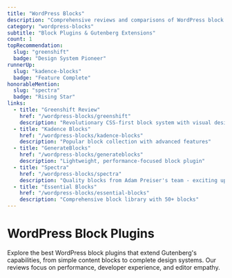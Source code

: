 ```yaml
---
title: "WordPress Blocks"
description: "Comprehensive reviews and comparisons of WordPress block plugins for Gutenberg, including advanced block collections, design systems, and visual builders."
category: "wordpress-blocks"
subtitle: "Block Plugins & Gutenberg Extensions"
count: 1
topRecommendation:
  slug: "greenshift"
  badge: "Design System Pioneer"
runnerUp:
  slug: "kadence-blocks"
  badge: "Feature Complete"
honorableMention:
  slug: "spectra"
  badge: "Rising Star"
links:
  - title: "Greenshift Review"
    href: "/wordpress-blocks/greenshift"
    description: "Revolutionary CSS-first block system with visual design tokens"
  - title: "Kadence Blocks"
    href: "/wordpress-blocks/kadence-blocks"
    description: "Popular block collection with advanced features"
  - title: "GenerateBlocks"
    href: "/wordpress-blocks/generateblocks"
    description: "Lightweight, performance-focused block plugin"
  - title: "Spectra"
    href: "/wordpress-blocks/spectra"
    description: "Quality blocks from Adam Preiser's team - exciting updates coming to modernize this already solid platform"
  - title: "Essential Blocks"
    href: "/wordpress-blocks/essential-blocks"
    description: "Comprehensive block library with 50+ blocks"
---
```


# WordPress Block Plugins

Explore the best WordPress block plugins that extend Gutenberg's capabilities, from simple content blocks to complete design systems. Our reviews focus on performance, developer experience, and editor empathy.